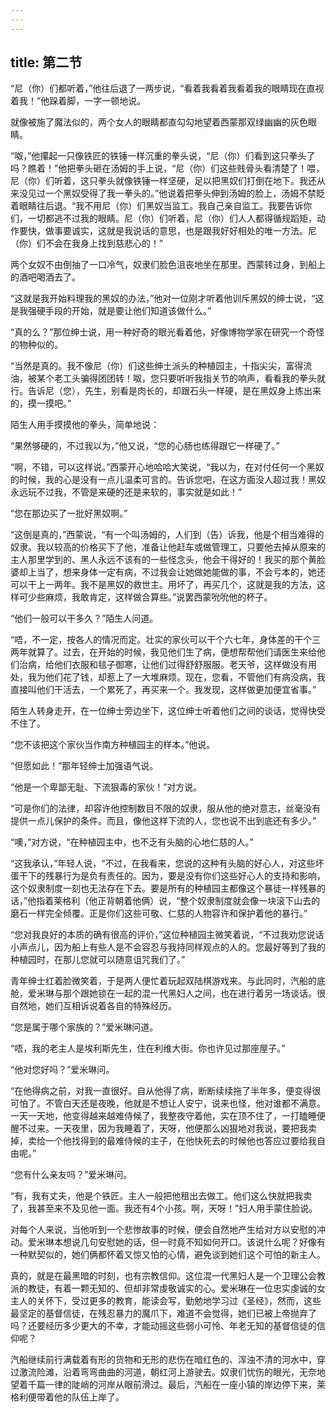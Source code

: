 ```yaml
---
---
---
```

title: 第二节
---




“尼（你）们都听着，”他往后退了一两步说，“看着我看着我看着我的眼睛现在直视着我！”他跺着脚，一字一顿地说。

就像被施了魔法似的，两个女人的眼睛都直勾勾地望着西蒙那双绿幽幽的灰色眼睛。

“呶，”他攥起一只像铁匠的铁锤一样沉重的拳头说，“尼（你）们看到这只拳头了吗？瞧着！”他把拳头砸在汤姆的手上说，“尼（你）们这些贱骨头看清楚了！喂，尼（你）们听着，这只拳头就像铁锤一样坚硬，足以把黑奴们打倒在地下。我还从来没见过一个黑奴受得了我一拳头的。”他说着把拳头伸到汤姆的脸上，汤姆不禁眨着眼睛往后退。“我不用尼（你）们黑奴当监工。我自己亲自监工。我要告诉你们，一切都逃不过我的眼睛。尼（你）们听着，尼（你）们人人都得循规蹈矩，动作要快，做事要诚实，这就是我说话的意思，也是跟我好好相处的唯一方法。尼（你）们不会在我身上找到慈悲心的！”

两个女奴不由倒抽了一口冷气，奴隶们脸色沮丧地坐在那里。西蒙转过身，到船上的酒吧喝酒去了。

“这就是我开始料理我的黑奴的办法，”他对一位刚才听着他训斥黑奴的绅士说，“这是我强硬手段的开始，就是要让他们知道该做什么。”

“真的么？”那位绅士说，用一种好奇的眼光看着他，好像博物学家在研究一个奇怪的物种似的。

“当然是真的。我不像尼（你）们这些绅士派头的种植园主，十指尖尖，富得流油，被某个老工头骗得团团转！呶，您只要听听我指关节的响声，看看我的拳头就行。告诉尼（您），先生，别看是肉长的，却跟石头一样硬，是在黑奴身上练出来的，摸一摸吧。”

陌生人用手摸摸他的拳头，简单地说：

“果然够硬的，不过我以为，”他又说，“您的心肠也练得跟它一样硬了。”

“啊，不错，可以这样说。”西蒙开心地哈哈大笑说，“我以为，在对付任何一个黑奴的时候，我的心是没有一点儿温柔可言的。告诉您吧，在这方面没人超过我！黑奴永远玩不过我，不管是来硬的还是来软的，事实就是如此！”

“您在那边买了一批好黑奴啊。”

“这倒是真的，”西蒙说，“有一个叫汤姆的，人们到（告）诉我，他是个相当难得的奴隶。我以较高的价格买下了他，准备让他赶车或做管理工，只要他去掉从原来的主人那里学到的、黑人永远不该有的一些怪念头，他会干得好的！我买的那个黄脸婆却上当了，想来身体一定有病，不过我会让她做她能做的事，不会亏本的，她还可以干上一两年。我不是黑奴的救世主。用坏了，再买几个，这就是我的方法，这样可少些麻烦，我敢肯定，这样做合算些。”说罢西蒙吮吮他的杯子。

“他们一般可以干多久？”陌生人问道。

“唔，不一定，按各人的情况而定。壮实的家伙可以干个六七年，身体差的干个三两年就算了。过去，在开始的时候，我见他们生了病，便想帮帮他们请医生来给他们治病，给他们衣服和毯子御寒，让他们过得舒舒服服。老天爷，这样做没有用处，我为他们花了钱，却惹上了一大堆麻烦。现在，您看，不管他们有病没病，我直接叫他们干活去，一个累死了，再买来一个。我发现，这样做更加便宜省事。”

陌生人转身走开，在一位绅士旁边坐下，这位绅士听着他们之间的谈话，觉得快受不住了。

“您不该把这个家伙当作南方种植园主的样本。”他说。

“但愿如此！”那年轻绅士加强语气说。

“他是一个卑鄙无耻、下流狠毒的家伙！”对方说。

“可是你们的法律，却容许他控制数目不限的奴隶，服从他的绝对意志，丝毫没有提供一点儿保护的条件。而且，像他这样下流的人，您也说不出到底还有多少。”

“噢，”对方说，“在种植园主中，也不乏有头脑的心地仁慈的人。”

“这我承认，”年轻人说，“不过，在我看来，您说的这种有头脑的好心人，对这些坏蛋干下的残暴行为是负有责任的。因为，要是没有你们这些好心人的支持和影响，这个奴隶制度一刻也无法存在下去。要是所有的种植园主都像这个暴徒一样残暴的话，”他指着莱格利（他正背朝着他俩）说，“整个奴隶制度就会像一块滚下山去的磨石一样完全倾覆。正是你们这些可敬、仁慈的人物容许和保护着他的暴行。”

“您对我良好的本质的确有很高的评价，”这位种植园主微笑着说，“不过我劝您说话小声点儿，因为船上有些人是不会容忍与我持同样观点的人的。您最好等到了我的种植园时，在那儿您就可以随意诅咒我们了。”

青年绅士红着脸微笑着，于是两人便忙着玩起双陆棋游戏来。与此同时，汽船的底舱，爱米琳与那个跟她锁在一起的混一代黑妇人之间，也在进行着另一场谈话。很自然地，她们互相诉说着各自的特殊经历。

“您是属于哪个家族的？”爱米琳问道。

“唔，我的老主人是埃利斯先生，住在利维大街。你也许见过那座屋子。”

“他对您好吗？”爱米琳问。

“在他得病之前，对我一直很好。自从他得了病，断断续续拖了半年多，便变得很可怕了。不管白天还是夜晚，他就是不想让人安宁，说来也怪，他对谁都不满意。一天一天地，他变得越来越难侍候了，我整夜守着他，实在顶不住了，一打瞌睡便醒不过来。一天夜里，因为我睡着了，天呀，他便那么凶狠地对我说，要把我卖掉，卖给一个他找得到的最难侍候的主子，在他快死去的时候他也答应过要给我自由呢。”

“您有什么亲友吗？”爱米琳问。

“有，我有丈夫，他是个铁匠。主人一般把他租出去做工。他们这么快就把我卖了，我甚至来不及见他一面。我还有4个小孩。啊，天呀！”妇人用手蒙住脸说。

对每个人来说，当他听到一个悲惨故事的时候，便会自然地产生给对方以安慰的冲动。爱米琳本想说几句安慰她的话，但一时竟不知如何开口。该说什么呢？好像有一种默契似的，她们俩都怀着又惊又怕的心情，避免谈到她们这个可怕的新主人。

真的，就是在最黑暗的时刻，也有宗教信仰。这位混一代黑妇人是一个卫理公会教派的教徒，有着一颗无知的、但却非常虔敬诚实的心。爱米琳在一位忠实虔诚的女主人的关怀下，受过更多的教育，能读会写，勤勉地学习过《圣经》，然而，这些最坚定的基督信徒，在残忍暴力的魔爪下，难道不会觉得，她们已被上帝抛弃了吗？还要经历多少更大的不幸，才能动摇这些弱小可怜、年老无知的基督信徒的信仰呢？

汽船继续前行满载着有形的货物和无形的悲伤在暗红色的、浑浊不清的河水中，穿过激流险滩，沿着弯弯曲曲的河道，朝红河上游驶去。奴隶们忧伤的眼光，无奈地望着千篇一律的陡峭的河岸从眼前滑过。最后，汽船在一座小镇的岸边停下来，莱格利便带着他的队伍上岸了。
